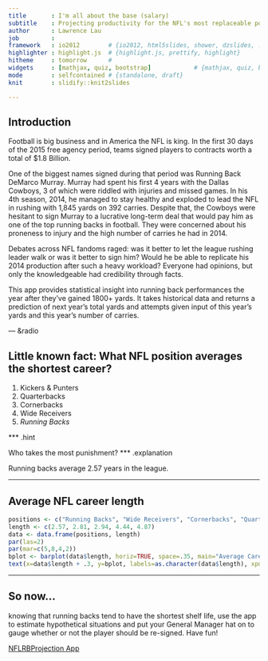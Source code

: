 ```yaml
---
title       : I'm all about the base (salary)
subtitle    : Projecting productivity for the NFL's most replaceable position
author      : Lawrence Lau
job         : 
framework   : io2012        # {io2012, html5slides, shower, dzslides, ...}
highlighter : highlight.js  # {highlight.js, prettify, highlight}
hitheme     : tomorrow      # 
widgets     : [mathjax, quiz, bootstrap]            # {mathjax, quiz, bootstrap}
mode        : selfcontained # {standalone, draft}
knit        : slidify::knit2slides

--- 
```


## Introduction

Football is big business and in America the NFL is king.  In the first 30 days of the 2015 free agency period, teams signed players to contracts worth a total of $1.8 Billion.  

One of the biggest names signed during that period was Running Back DeMarco Murray.  Murray had spent his first 4 years with the Dallas Cowboys, 3 of which were riddled with injuries and missed games.  In his 4th season, 2014, he managed to stay healthy and exploded to lead the NFL in rushing with 1,845 yards on 392 carries.  Despite that, the Cowboys were hesitant to sign Murray to a lucrative long-term deal that would pay him as one of the top running backs in football.  They were concerned about his proneness to injury and the high number of carries he had in 2014.  

Debates across NFL fandoms raged:  was it better to let the league rushing leader walk or was it better to sign him?  Would he be able to replicate his 2014 production after such a heavy workload? Everyone had opinions, but only the knowledgeable had credibility through facts.

This app provides statistical insight into running back performances the year after they've gained 1800+ yards.  It takes historical data and returns a prediction of next year's total yards and attempts given input of this year's yards and this year's number of carries.


--- &radio

## Little known fact: What NFL position averages the shortest career? 

1. Kickers & Punters
2. Quarterbacks
3. Cornerbacks
4. Wide Receivers
5. _Running Backs_

*** .hint 

Who takes the most punishment?
*** .explanation 

Running backs average 2.57 years in the league.  


--- 

## Average NFL career length

```r
positions <- c("Running Backs", "Wide Receivers", "Cornerbacks", "Quarterbacks", "Kickers & Punters")
length <- c(2.57, 2.81, 2.94, 4.44, 4.87)
data <- data.frame(positions, length)
par(las=2) 
par(mar=c(5,8,4,2)) 
bplot <- barplot(data$length, horiz=TRUE, space=.35, main="Average Career Length in Years", names.arg=data$positions, cex.names=.8, axis.lty=1, col="light blue", xlim=c(0, 5), las=1)
text(x=data$length + .3, y=bplot, labels=as.character(data$length), xpd=TRUE, cex=.8)
```


---

## So now...

knowing that running backs tend to have the shortest shelf life, use the app to estimate hypothetical situations and put your General Manager hat on to gauge whether or not the player should be re-signed.  Have fun!

[NFLRBProjection App](https://ll8054.shinyapps.io/NFLRBProjections/)
